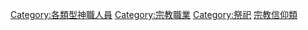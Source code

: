[[Category:各類型神職人員|Category:各類型神職人員]]
[[Category:宗教職業|Category:宗教職業]]
[[Category:祭祀|Category:祭祀]]
[[Category:宗教信仰類|]]
